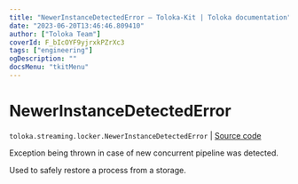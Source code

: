 ```yaml
---
title: "NewerInstanceDetectedError — Toloka-Kit | Toloka documentation"
date: "2023-06-20T13:46:46.809410"
author: ["Toloka Team"]
coverId: F_bIcOYF9yjrxkPZrXc3
tags: ["engineering"]
ogDescription: ""
docsMenu: "tkitMenu"
---
```


# NewerInstanceDetectedError

`toloka.streaming.locker.NewerInstanceDetectedError` | [Source code](https://github.com/Toloka/toloka-kit/blob/v1.2.0/src/streaming/locker.py#L24)

Exception being thrown in case of new concurrent pipeline was detected.

Used to safely restore a process from a storage.
